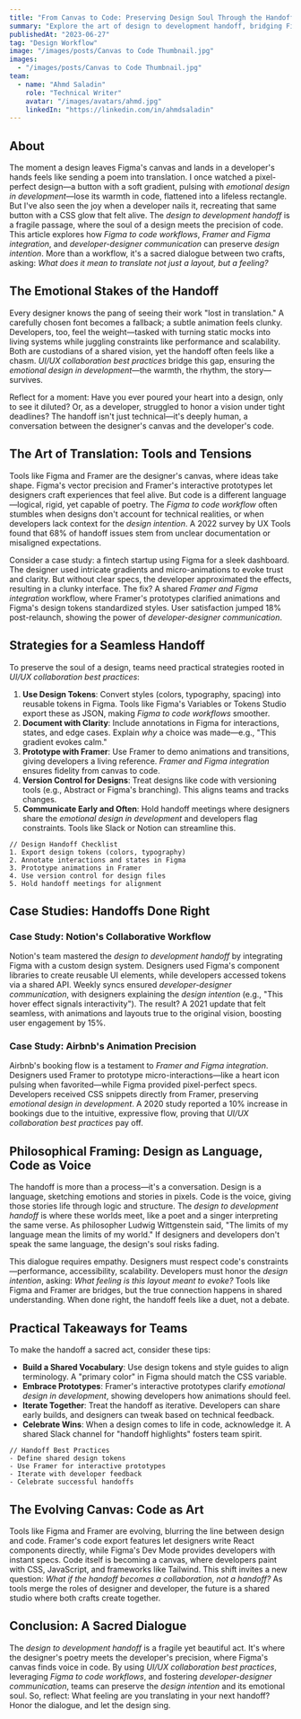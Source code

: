 ```yaml
---
title: "From Canvas to Code: Preserving Design Soul Through the Handoff"
summary: "Explore the art of design to development handoff, bridging Figma to code workflows and Framer integration, with strategies for preserving design intention and fostering developer-designer communication."
publishedAt: "2023-06-27"
tag: "Design Workflow"
image: "/images/posts/Canvas to Code Thumbnail.jpg"
images:
  - "/images/posts/Canvas to Code Thumbnail.jpg"
team:
  - name: "Ahmd Saladin"
    role: "Technical Writer"
    avatar: "/images/avatars/ahmd.jpg"
    linkedIn: "https://linkedin.com/in/ahmdsaladin"
---
```



## About

The moment a design leaves Figma's canvas and lands in a developer's hands feels like sending a poem into translation. I once watched a pixel-perfect design—a button with a soft gradient, pulsing with *emotional design in development*—lose its warmth in code, flattened into a lifeless rectangle. But I've also seen the joy when a developer nails it, recreating that same button with a CSS glow that felt alive. The *design to development handoff* is a fragile passage, where the soul of a design meets the precision of code. This article explores how *Figma to code workflows*, *Framer and Figma integration*, and *developer-designer communication* can preserve *design intention*. More than a workflow, it's a sacred dialogue between two crafts, asking: *What does it mean to translate not just a layout, but a feeling?*

## The Emotional Stakes of the Handoff

Every designer knows the pang of seeing their work "lost in translation." A carefully chosen font becomes a fallback; a subtle animation feels clunky. Developers, too, feel the weight—tasked with turning static mocks into living systems while juggling constraints like performance and scalability. Both are custodians of a shared vision, yet the handoff often feels like a chasm. *UI/UX collaboration best practices* bridge this gap, ensuring the *emotional design in development*—the warmth, the rhythm, the story—survives.

Reflect for a moment: Have you ever poured your heart into a design, only to see it diluted? Or, as a developer, struggled to honor a vision under tight deadlines? The handoff isn't just technical—it's deeply human, a conversation between the designer's canvas and the developer's code.

## The Art of Translation: Tools and Tensions

Tools like Figma and Framer are the designer's canvas, where ideas take shape. Figma's vector precision and Framer's interactive prototypes let designers craft experiences that feel alive. But code is a different language—logical, rigid, yet capable of poetry. The *Figma to code workflow* often stumbles when designs don't account for technical realities, or when developers lack context for the *design intention*. A 2022 survey by UX Tools found that 68% of handoff issues stem from unclear documentation or misaligned expectations.

Consider a case study: a fintech startup using Figma for a sleek dashboard. The designer used intricate gradients and micro-animations to evoke trust and clarity. But without clear specs, the developer approximated the effects, resulting in a clunky interface. The fix? A shared *Framer and Figma integration* workflow, where Framer's prototypes clarified animations and Figma's design tokens standardized styles. User satisfaction jumped 18% post-relaunch, showing the power of *developer-designer communication*.

## Strategies for a Seamless Handoff

To preserve the soul of a design, teams need practical strategies rooted in *UI/UX collaboration best practices*:

1. **Use Design Tokens**: Convert styles (colors, typography, spacing) into reusable tokens in Figma. Tools like Figma's Variables or Tokens Studio export these as JSON, making *Figma to code workflows* smoother.
2. **Document with Clarity**: Include annotations in Figma for interactions, states, and edge cases. Explain *why* a choice was made—e.g., "This gradient evokes calm."
3. **Prototype with Framer**: Use Framer to demo animations and transitions, giving developers a living reference. *Framer and Figma integration* ensures fidelity from canvas to code.
4. **Version Control for Designs**: Treat designs like code with versioning tools (e.g., Abstract or Figma's branching). This aligns teams and tracks changes.
5. **Communicate Early and Often**: Hold handoff meetings where designers share the *emotional design in development* and developers flag constraints. Tools like Slack or Notion can streamline this.

```plaintext
// Design Handoff Checklist
1. Export design tokens (colors, typography)
2. Annotate interactions and states in Figma
3. Prototype animations in Framer
4. Use version control for design files
5. Hold handoff meetings for alignment
```

## Case Studies: Handoffs Done Right

### Case Study: Notion's Collaborative Workflow

Notion's team mastered the *design to development handoff* by integrating Figma with a custom design system. Designers used Figma's component libraries to create reusable UI elements, while developers accessed tokens via a shared API. Weekly syncs ensured *developer-designer communication*, with designers explaining the *design intention* (e.g., "This hover effect signals interactivity"). The result? A 2021 update that felt seamless, with animations and layouts true to the original vision, boosting user engagement by 15%.

### Case Study: Airbnb's Animation Precision

Airbnb's booking flow is a testament to *Framer and Figma integration*. Designers used Framer to prototype micro-interactions—like a heart icon pulsing when favorited—while Figma provided pixel-perfect specs. Developers received CSS snippets directly from Framer, preserving *emotional design in development*. A 2020 study reported a 10% increase in bookings due to the intuitive, expressive flow, proving that *UI/UX collaboration best practices* pay off.

## Philosophical Framing: Design as Language, Code as Voice

The handoff is more than a process—it's a conversation. Design is a language, sketching emotions and stories in pixels. Code is the voice, giving those stories life through logic and structure. The *design to development handoff* is where these worlds meet, like a poet and a singer interpreting the same verse. As philosopher Ludwig Wittgenstein said, "The limits of my language mean the limits of my world." If designers and developers don't speak the same language, the design's soul risks fading.

This dialogue requires empathy. Designers must respect code's constraints—performance, accessibility, scalability. Developers must honor the *design intention*, asking: *What feeling is this layout meant to evoke?* Tools like Figma and Framer are bridges, but the true connection happens in shared understanding. When done right, the handoff feels like a duet, not a debate.

## Practical Takeaways for Teams

To make the handoff a sacred act, consider these tips:

- **Build a Shared Vocabulary**: Use design tokens and style guides to align terminology. A "primary color" in Figma should match the CSS variable.
- **Embrace Prototypes**: Framer's interactive prototypes clarify *emotional design in development*, showing developers how animations should feel.
- **Iterate Together**: Treat the handoff as iterative. Developers can share early builds, and designers can tweak based on technical feedback.
- **Celebrate Wins**: When a design comes to life in code, acknowledge it. A shared Slack channel for "handoff highlights" fosters team spirit.

```plaintext
// Handoff Best Practices
- Define shared design tokens
- Use Framer for interactive prototypes
- Iterate with developer feedback
- Celebrate successful handoffs
```

## The Evolving Canvas: Code as Art

Tools like Figma and Framer are evolving, blurring the line between design and code. Framer's code export features let designers write React components directly, while Figma's Dev Mode provides developers with instant specs. Code itself is becoming a canvas, where developers paint with CSS, JavaScript, and frameworks like Tailwind. This shift invites a new question: *What if the handoff becomes a collaboration, not a handoff?* As tools merge the roles of designer and developer, the future is a shared studio where both crafts create together.

## Conclusion: A Sacred Dialogue

The *design to development handoff* is a fragile yet beautiful act. It's where the designer's poetry meets the developer's precision, where Figma's canvas finds voice in code. By using *UI/UX collaboration best practices*, leveraging *Figma to code workflows*, and fostering *developer-designer communication*, teams can preserve the *design intention* and its emotional soul. So, reflect: What feeling are you translating in your next handoff? Honor the dialogue, and let the design sing.
